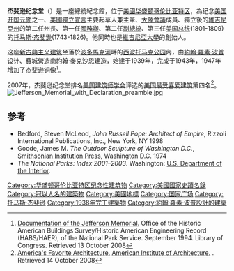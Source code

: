 {{noteTA
|1=zh:托马斯;zh-hans:托马斯;zh-hant:湯瑪斯;zh-cn:托马斯;zh-tw:湯瑪斯;zh-hk:湯瑪斯;zh-sg:托马斯;zh-mo:湯瑪斯;
|2=zh:杰斐逊;zh-hans:杰斐逊;zh-hant:傑佛遜;zh-cn:杰斐逊;zh-tw:傑佛遜;zh-hk:傑佛遜;zh-sg:杰斐逊;zh-mo:傑佛遜;}}
{{Infobox NRHP | name =杰斐逊纪念堂
  | nrhp_type = nmem
  | image = Jefferson_Memorial_Factbook.jpg
  | image_size = 260
  | caption =
  | location= [[华盛顿哥伦比亚特区|华盛顿哥伦比亚特区]]
  | lat_degrees = 38
  | lat_minutes = 52
  | lat_seconds = 53
  | lat_direction = N
  | long_degrees = 77
  | long_minutes = 2
  | long_seconds = 12
  | long_direction = W
  | coord_parameters = type:landmark_scale:1000_region:US-DC
  | locmapin = District of Columbia
  | area = 74,300 m²
  | built =1938
  | architect= John Russell Pope; Eggers & Higgins
  | architecture= 古典复兴
  | designated_nrhp_type = 1943年4月13日<ref>Shalett, Sidney. ''President Roosevelt Dedicates a National Memorial to Thomas Jefferson.'' New York Times. 14 April 1943,1. Retrieved on 7 October 2008</ref>
  | added = 1966年10月15日<ref name="nris">{{NRISref|2007a}}</ref>
  | visitation_num = 2,312,726
  | visitation_year = 2005
  | refnum=66000029
}}
'''杰斐逊纪念堂'''（{{lang-en|'''Thomas Jefferson Memorial'''}}）是一座總統紀念館，位于[[美國|美國]][[华盛顿哥伦比亚特区|华盛顿哥伦比亚特区]]，為纪念[[美国开国元勋|美国开国元勋]]之一、[[美國獨立宣言|美國獨立宣言]]主要起草人兼主筆、[[大陸會議|大陸會議]]成員、獨立後的[[維吉尼亞州|維吉尼亞州]]的第二任州長、第一任[[美国国务卿|國務卿]]、第二任[[副總統|副總統]]、第三任[[美国总统|美国总统]](1801-1809)的[[托马斯·杰斐逊|托马斯·杰斐逊]](1743-1826)。他同時也是[[維吉尼亞大學|維吉尼亞大學]]的創始人。

这座[[新古典主义建筑|新古典主义建筑]]坐落於[[波托马克河|波多馬克河]]畔的[[西波托馬克公園|西波托马克公园]]內，由[[約翰·羅素·波普|約翰·羅素·波普]]设计、費城營造商約翰·麥克沙恩建造，始建于1939年，完成于1943年，1947年增加了杰斐逊铜像<ref name="LOC">[http://memory.loc.gov/pnp/habshaer/dc/dc0400/dc0473/sheet/00001a.tif Documentation of the Jefferson Memorial.] {{WebCite|url=https://www.webcitation.org/69WMHbyx2?url=http://memory.loc.gov/pnp/habshaer/dc/dc0400/dc0473/sheet/00001a.tif |date=20120729144627 |dateformat=iso }} Office of the Historic American Buildings Survey/Historic American Engineering Record (HABS/HAER), of the National Park Service. September 1994. Library of Congress. Retrieved 13 October 2008</ref>。

2007年，杰斐逊纪念堂排名[[美國建築師學會|美国建筑师学会]]评选的[[美国最喜爱建筑列表|美国最受喜爱建筑]]第四名<ref>[http://www.favoritearchitecture.org/ America's Favorite Architecture.] {{WebCite|url=https://www.webcitation.org/69WMIGxK6?url=http://www.favoritearchitecture.org/ |date=20120729144637 |dateformat=iso }} [http://www.aia.org/ American Institute of Architecture.] {{Wayback|url=http://www.aia.org/ |date=20150508072810 }}. Retrieved 14 October 2008</ref>。
[[File:Jefferson_Memorial_with_Declaration_preamble.jpg|thumb]]

==参考==
{{reflist}}
* Bedford, Steven McLeod, ''John Russell Pope: Architect of Empire'', Rizzoli International Publications, Inc., New York, NY 1998
* Goode, James M. ''The Outdoor Sculpture of Washington D.C.'', [[Smithsonian_Institution_Press|Smithsonian Institution Press]], Washington D.C. 1974
* ''The National Parks: Index 2001–2003''. Washington: [[United_States_Department_of_the_Interior|U.S. Department of the Interior]].

{{Commons|Jefferson Memorial}}{{Washington DC landmarks}}
[[Category:华盛顿哥伦比亚特区纪念性建筑物|Category:华盛顿哥伦比亚特区纪念性建筑物]]
[[Category:美國國家史蹟名錄|Category:美國國家史蹟名錄]]
[[Category:冠以人名的建築物|Category:冠以人名的建築物]]
[[Category:美國地標|Category:美國地標]]
[[Category:国家广场|Category:国家广场]]
[[Category:托马斯·杰斐逊|Category:托马斯·杰斐逊]]
[[Category:1938年完工建築物|Category:1938年完工建築物]]
[[Category:約翰·羅素·波普設計的建築|Category:約翰·羅素·波普設計的建築]]